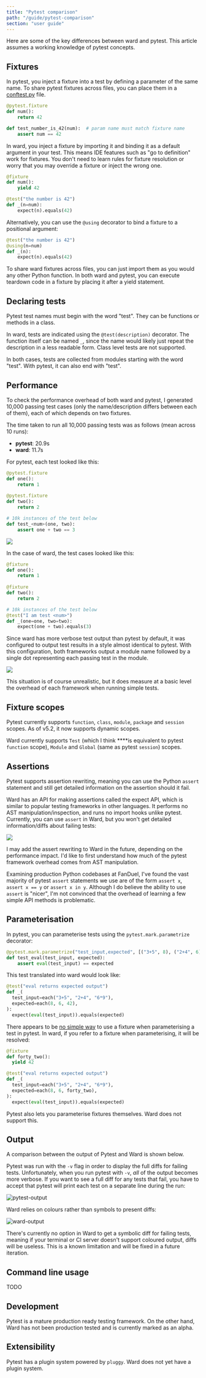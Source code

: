 ```yaml
---
title: "Pytest comparison"
path: "/guide/pytest-comparison"
section: "user guide"
---
```


Here are some of the key differences between ward and pytest. This article assumes a working knowledge of pytest concepts.

## Fixtures

In pytest, you inject a fixture into a test by defining a parameter of the same name. To share pytest fixtures across files, you can place them in a [conftest.py](http://contest.py) file.

```python
@pytest.fixture
def num():
    return 42

def test_number_is_42(num):  # param name must match fixture name
    assert num == 42
```

In ward, you inject a fixture by importing it and binding it as a default argument in your test. This means IDE features such as "go to definition" work for fixtures. You don't need to learn rules for fixture resolution or worry that you may override a fixture or inject the wrong one.

```python
@fixture
def num():
    yield 42

@test("the number is 42")
def _(n=num):
    expect(n).equals(42)
```

Alternatively, you can use the `@using` decorator to bind a fixture to a positional argument: 

```python
@test("the number is 42")
@using(n=num)
def _(n):
    expect(n).equals(42)
```

To share ward fixtures across files, you can just import them as you would any other Python function. In both ward and pytest, you can execute teardown code in a fixture by placing it after a yield statement.

## Declaring tests

Pytest test names must begin with the word "test". They can be functions or methods in a class.

In ward, tests are indicated using the `@test(description)` decorator. The function itself can be named `_`, since the name would likely just repeat the description in a less readable form. Class level tests are not supported.

In both cases, tests are collected from modules starting with the word "test". With pytest, it can also end with "test".

## Performance

To check the performance overhead of both ward and pytest, I generated 10,000 passing test cases (only the name/description differs between each of them), each of which depends on two fixtures.

The time taken to run all 10,000 passing tests was as follows (mean across 10 runs):

- **pytest**: 20.9s
- **ward**: 11.7s

For pytest, each test looked like this:

```python
@pytest.fixture
def one():
    return 1
    
@pytest.fixture
def two():
    return 2

# 10k instances of the test below
def test_<num>(one, two):
    assert one + two == 3
```

![](../../images/pytest-bench.png)

In the case of ward, the test cases looked like this:

```python
@fixture
def one():
    return 1
    
@fixture
def two():
    return 2

# 10k instances of the test below
@test("I am test <num>")
def _(one=one, two=two):
    expect(one + two).equals(3)
```

Since ward has more verbose test output than pytest by default, it was configured to output test results in a style almost identical to pytest. With this configuration, both frameworks output a module name followed by a single dot representing each passing test in the module.

![](../../images/ward-bench.png)

This situation is of course unrealistic, but it does measure at a basic level the overhead of each framework when running simple tests.

## Fixture scopes

Pytest currently supports `function`, `class`, `module`, `package` and `session` scopes. As of v5.2, it now supports dynamic scopes.

Ward currently supports `Test` (which I think ****is equivalent to pytest `function` scope), `Module` and `Global` (same as pytest `session`) scopes.

## Assertions

Pytest supports assertion rewriting, meaning you can use the Python `assert` statement and still get detailed information on the assertion should it fail.

Ward has an API for making assertions called the expect API, which is similar to popular testing frameworks in other languages. It performs no AST manipulation/inspection, and runs no import hooks unlike pytest. Currently, you can use `assert` in Ward, but you won't get detailed information/diffs about failing tests:

![](../../images/ward-assertion-out.png)

I may add the assert rewriting to Ward in the future, depending on the performance impact. I'd like to first understand how much of the pytest framework overhead comes from AST manipulation.

Examining production Python codebases at FanDuel, I've found the vast majority of pytest `assert` statements we use are of the form `assert x`, `assert x == y` or `assert x in y`. Although I do believe the ability to use `assert` is "nicer", I'm not convinced that the overhead of learning a few simple API methods is problematic.

## Parameterisation

In pytest, you can parameterise tests using the `pytest.mark.parametrize` decorator:

```python
@pytest.mark.parametrize("test_input,expected", [("3+5", 8), ("2+4", 6), ("6*9", 42)])
def test_eval(test_input, expected):
    assert eval(test_input) == expected
```

This test translated into ward would look like:

```python
@test("eval returns expected output")
def _(
  test_input=each("3+5", "2+4", "6*9"),
  expected=each(8, 6, 42),
):
  expect(eval(test_input)).equals(expected)
```

There appears to be [no simple way](https://github.com/pytest-dev/pytest/issues/349) to use a fixture when parameterising a test in pytest. In ward, if you refer to a fixture when parameterising, it will be resolved:

```python
@fixture
def forty_two():
  yield 42

@test("eval returns expected output")
def _(
  test_input=each("3+5", "2+4", "6*9"),
  expected=each(8, 6, forty_two),
):
  expect(eval(test_input)).equals(expected)
```

Pytest also lets you parameterise fixtures themselves. Ward does not support this.

## Output

A comparison between the output of Pytest and Ward is shown below.

Pytest was run with the `-v` flag in order to display the full diffs
for failing tests. Unfortunately, when you run pytest with `-v`, *all*
of the output becomes more verbose. If you want to see a full diff for 
any tests that fail, you have to accept that pytest will print each test
on a separate line during the run:

![pytest-output](../../images/pytest-output.png)

Ward relies on colours rather than symbols to present diffs:

![ward-output](../../images/ward-output.png)

There's currently no option in Ward to get a symbolic diff for
failing tests, meaning if your terminal or CI server doesn't support
coloured output, diffs will be useless. This is a known limitation and
will be fixed in a future iteration.

## Command line usage

TODO

## Development

Pytest is a mature production ready testing framework. On the other hand, Ward has not been production tested and is currently marked as an alpha.

## Extensibility

Pytest has a plugin system powered by `pluggy`. Ward does not yet have a
plugin system.